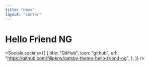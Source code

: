 ```yaml
---
title: "Home"
layout: "center"
---
```


# Hello Friend NG

<Socials
  socials={[
    {
      title: "GitHub",
      icon: "github",
      url: "https://github.com/filipkrw/gatsby-theme-hello-friend-ng",
    },
  ]}
/>
